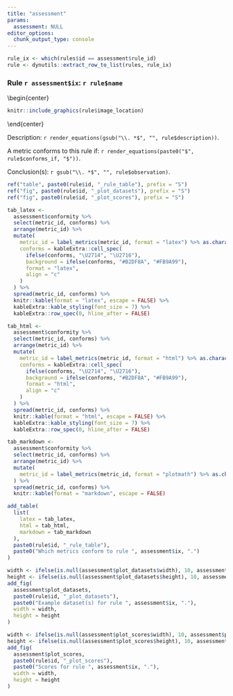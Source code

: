 ```yaml
---
title: "assessment"
params:
  assessment: NULL
editor_options: 
  chunk_output_type: console
---
```


```r
rule_ix <- which(rules$id == assessment$rule_id)
rule <- dynutils::extract_row_to_list(rules, rule_ix)
```

### Rule `r assessment$ix`: `r rule$name`

\begin{center}
```r
knitr::include_graphics(rule$image_location)
```

\end{center}

Description: `r render_equations(gsub("\\. *$", "", rule$description))`.

A metric conforms to this rule if: `r render_equations(paste0("$", rule$conforms_if, "$"))`.

Conclusion(s): `r gsub("\\. *$", "", rule$observation)`.

```r
ref("table", paste0(rule$id, "_rule_table"), prefix = "S")
ref("fig", paste0(rule$id, "_plot_datasets"), prefix = "S")
ref("fig", paste0(rule$id, "_plot_scores"), prefix = "S")
```

```r
tab_latex <-
  assessment$conformity %>% 
  select(metric_id, conforms) %>% 
  arrange(metric_id) %>% 
  mutate(
    metric_id = label_metrics(metric_id, format = "latex") %>% as.character() %>% forcats::fct_inorder(),
    conforms = kableExtra::cell_spec(
      ifelse(conforms, "\U2714", "\U2716"), 
      background = ifelse(conforms, "#B2DF8A", "#FB9A99"),
      format = "latex",
      align = "c"
    )
  ) %>% 
  spread(metric_id, conforms) %>% 
  knitr::kable(format = "latex", escape = FALSE) %>% 
  kableExtra::kable_styling(font_size = 7) %>% 
  kableExtra::row_spec(0, hline_after = FALSE)

tab_html <-
  assessment$conformity %>% 
  select(metric_id, conforms) %>% 
  arrange(metric_id) %>% 
  mutate(
    metric_id = label_metrics(metric_id, format = "html") %>% as.character() %>% forcats::fct_inorder(),
    conforms = kableExtra::cell_spec(
      ifelse(conforms, "\U2714", "\U2716"), 
      background = ifelse(conforms, "#B2DF8A", "#FB9A99"),
      format = "html",
      align = "c"
    )
  ) %>% 
  spread(metric_id, conforms) %>% 
  knitr::kable(format = "html", escape = FALSE) %>% 
  kableExtra::kable_styling(font_size = 7) %>% 
  kableExtra::row_spec(0, hline_after = FALSE)

tab_markdown <- 
  assessment$conformity %>% 
  select(metric_id, conforms) %>% 
  arrange(metric_id) %>% 
  mutate(
    metric_id = label_metrics(metric_id, format = "plotmath") %>% as.character() %>% paste0("$", ., "$") %>% forcats::fct_inorder()
  ) %>% 
  spread(metric_id, conforms) %>% 
  knitr::kable(format = "markdown", escape = FALSE)

add_table(
  list(
    latex = tab_latex,
    html = tab_html,
    markdown = tab_markdown
  ),
  paste0(rule$id, "_rule_table"),
  paste0("Which metrics conform to rule ", assessment$ix, ".")
)
```



```r
width <- ifelse(is.null(assessment$plot_datasets$width), 10, assessment$plot_datasets$width)
height <- ifelse(is.null(assessment$plot_datasets$height), 10, assessment$plot_datasets$height)
add_fig(
  assessment$plot_datasets,
  paste0(rule$id, "_plot_datasets"),
  paste0("Example dataset(s) for rule ", assessment$ix, "."),
  width = width,
  height = height
)
```


```r
width <- ifelse(is.null(assessment$plot_scores$width), 10, assessment$plot_scores$width)
height <- ifelse(is.null(assessment$plot_scores$height), 10, assessment$plot_scores$height)
add_fig(
  assessment$plot_scores,
  paste0(rule$id, "_plot_scores"),
  paste0("Scores for rule ", assessment$ix, "."),
  width = width,
  height = height
)
```


\clearpage
